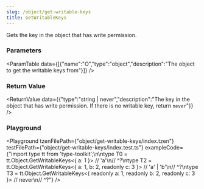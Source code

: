 ```yaml
---
slug: /object/get-writable-keys
title: GetWritableKeys
---
```



Gets the key in the object that has write permission.

### Parameters
<ParamTable data={[{"name":"O","type":"object","description":"The object to get the writable keys from"}]} />

### Return Value
<ReturnValue data={{"type":"string | never","description":"The key in the object that has write permission. If there is no writable key, return `never`"}} />

### Playground

<Playground tzenFilePath={"object/get-writable-keys/index.tzen"} testFilePath={"object/get-writable-keys/index.test.ts"} exampleCode={"import type tt from 'type-toolkit';\n\ntype T0 = tt.Object.GetWritableKeys<{ a: 1 }> // 'a'\n//    ^?\ntype T2 = tt.Object.GetWritableKeys<{ a: 1, b: 2, readonly c: 3 }> // 'a' | 'b'\n//    ^?\ntype T3 = tt.Object.GetWritableKeys<{ readonly a: 1, readonly b: 2, readonly c: 3 }> // never\n//    ^?"} />

